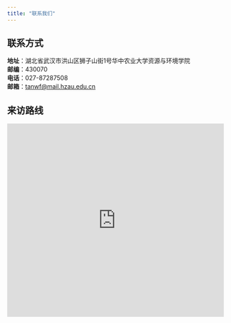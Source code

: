 ```yaml
---
title: "联系我们"
---
```


## 联系方式
**地址**：湖北省武汉市洪山区狮子山街1号华中农业大学资源与环境学院  
**邮编**：430070  
**电话**：027-87287508  
**邮箱**：[tanwf@mail.hzau.edu.cn](mailto:group@hzau.edu.cn)  

## 来访路线
<iframe src="https://j.map.baidu.com/b0/5Hnk" 
width="100%" height="450" style="border:0;" allowfullscreen loading="lazy"></iframe>